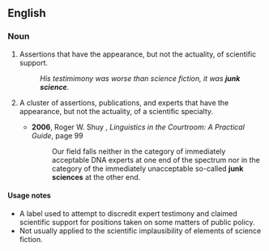 ==English==

===Noun===
{{en-noun|head=[[junk]] [[science]]|junk sciences|-}}

# {{uncountable|pejorative}} Assertions that have the appearance, but not the actuality, of scientific support.
#: ''His testimimony was worse than science fiction, it was '''junk science'''.''
# {{countable|pejorative}} A cluster of assertions, publications, and experts that have the appearance, but not the actuality, of a scientific specialty.
#* '''2006''', Roger W. Shuy , ''Linguistics in the Courtroom: A Practical Guide'', page 99
#*: Our field falls neither in the category of immediately acceptable DNA experts at one end of the spectrum nor in the category of the immediately unacceptable so-called '''junk sciences''' at the other end.

====Usage notes====
* A label used to attempt to discredit expert testimony and claimed scientific support for positions taken on some matters of public policy.
* Not usually applied to the scientific implausibility of elements of science fiction.